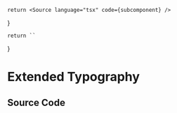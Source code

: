 
    return <Source language="tsx" code={subcomponent} />
}

    return ``
}

# Extended Typography

<Meta title="Tailwind/Theme/Extended/Typography" />

<Documentation />

## Source Code

<SourceCode />